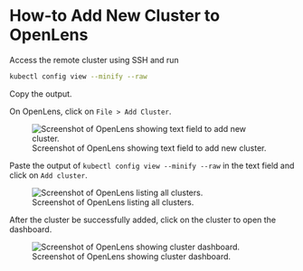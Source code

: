 # How-to Add New Cluster to OpenLens

Access the remote cluster using SSH and run

```bash
kubectl config view --minify --raw
```

Copy the output.

On OpenLens, click on `File > Add Cluster`.

![Screenshot of OpenLens showing text field to add new cluster.](img/openlens-add-cluster.png)

Paste the output of `kubectl config view --minify --raw` in the text field and click on `Add cluster`.

![Screenshot of OpenLens listing all clusters.](img/openlens-new-cluster.png)

After the cluster be successfully added, click on the cluster to open the dashboard.

![Screenshot of OpenLens showing cluster dashboard.](img/openlens-cluster-dashboard.png)
